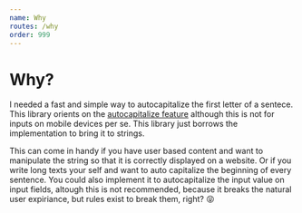 ```yaml
---
name: Why
routes: /why
order: 999
---
```


# Why?

I needed a fast and simple way to autocapitalize the first letter of a sentece. This library orients on the [autocapitalize feature](https://developer.mozilla.org/en-US/docs/Web/HTML/Global_attributes/autocapitalize) although this is not for inputs on mobile devices per se. This library just borrows the implementation to bring it to strings.

This can come in handy if you have user based content and want to manipulate the string so that it is correctly displayed on a website. Or if you write long texts your self and want to auto capitalize the beginning of every sentence. You could also implement it to autocapitalize the input value on input fields, altough this is not recommended, because it breaks the natural user expiriance, but rules exist to break them, right? 😝
